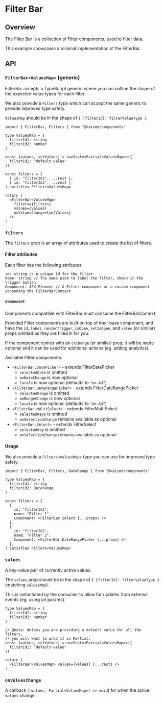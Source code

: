 
<Meta of={FilterBarStories} />

# Filter Bar

<ResourceLinks
  sourceCode="https://github.com/cultureamp/kaizen-design-system/tree/main/packages/components/src/FilterBar"
  className="!mb-8"
/>

<KaioNotification />

<Installation
  installCommand="yarn add @kaizen/components"
  importStatement='import { FilterBar } from "@kaizen/components"'
/>

## Overview

The Filter Bar is a collection of Filter components, used to filter data.

This example showcases a minimal implementation of the FilterBar.

<NoClipCanvas of={FilterBarStories.BasicImplementation} />

## API

<ArgTypes of={FilterBarStories.BasicImplementation} />

### `FilterBar<ValuesMap>` (generic)

FilterBar accepts a TypeScript generic where you can outline the shape of the expected value types for each filter.

We also provide a `Filters` type which can accept the same generic to provide improved type safety.

`ValuesMap` should be in the shape of `{ [filterId]: filterValueType }`.

```tsx
import { FilterBar, Filters } from "@kaizen/components"

type ValuesMap = {
  filterId1: string
  filterId2: number
}

const [values, setValues] = useState<Partial<ValuesMap>>({
  filterId1: "default-value"
})

const filters = [
  { id: "filterId1", ...rest },
  { id: "filterId2", ...rest },
] satisfies Filters<ValuesMap>

return (
  <FilterBar<ValuesMap>
    filters={filters}
    values={values}
    onValuesChange={setValues}
  />
)
```

### `filters`

The `filters` prop is an array of attributes used to create the list of filters.

#### Filter attributes

Each filter has the following attributes:
```tsx
id: string // A unique id for the filter
name: string // The name used to label the filter, shown in the trigger button
Component: JSX.Element // A Filter component or a custom component consuming the FilterBarContext
```

##### `Component`

Components compatible with FilterBar must consume the FilterBarContext.

Provided Filter components are built on top of their base component, and have the
`id`, `label`, `renderTrigger`, `isOpen`, `setIsOpen`, and `value` (or similar) props omitted as they are filled in for you.

If the component comes with an `onChange` (or similar) prop, it will be made optional and it can be used for additional actions (eg. adding analytics).

Available Filter components:
- `<FilterBar.DatePicker>` - extends <LinkTo pageId="components-filter-date-picker">FilterDatePicker</LinkTo>
  - `selectedDate` is omitted
  - `onDateChange` is now optional
  - `locale` is now optional (defaults to `"en-AU"`)
- `<FilterBar.DateRangePicker>` - extends <LinkTo pageId="components-filter-date-range-picker">FilterDateRangePicker</LinkTo>
  - `selectedRange` is omitted
  - `onRangeChange` is now optional
  - `locale` is now optional (defaults to `"en-AU"`)
- `<FilterBar.MultiSelect>` - extends <LinkTo pageId="components-filter-multi-select">FilterMultiSelect</LinkTo>
  - `selectedKeys` is omitted
  - `onSelectionChange` remains available as optional
- `<FilterBar.Select>` - extends <LinkTo pageId="components-filter-select">FilterSelect</LinkTo>
  - `selectedKey` is omitted
  - `onSelectionChange` remains available as optional

#### Usage

We also provide a `Filters<ValuesMap>` type you can use for improved type safety.

```tsx
import { FilterBar, Filters, DateRange } from "@kaizen/components"

type ValuesMap = {
  filterId1: string
  filterId2: DateRange
}

const filters = [
  {
    id: "filterId1",
    name: "Filter 1",
    Component: <FilterBar.Select {...props} />
  },
  {
    id: "filterId2",
    name: "Filter 2",
    Component: <FilterBar.DateRangePicker {...props} />
  },
] satisfies Filters<ValuesMap>
```

### `values`

A key-value pair of currently active values.

The `values` prop should be in the shape of `{ [filterId]: filterValueType }` (matching `ValuesMap`).

This is instantiated by the consumer to allow for updates from external events (eg. using url params).

```tsx
type ValuesMap = {
  filterId1: string
  filterId2: number
}

// @note: Unless you are providing a default value for all the filters,
// you will want to wrap it in Partial.
const [values, setValues] = useState<Partial<ValuesMap>>({
  filterId1: "default-value"
})

return (
  <FilterBar<ValuesMap> values={values} {...rest} />
)
```

### `onValuesChange`

A callback (`(values: Partial<ValuesMap>) => void`) for when the active `values` change.

<NoClipCanvas of={FilterBarStories.OnValuesChange} />
